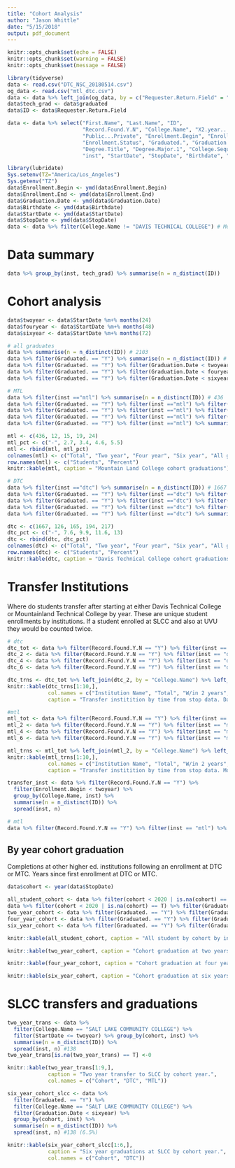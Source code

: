 ```yaml
---
title: "Cohort Analysis"
author: "Jason Whittle"
date: "5/15/2018"
output: pdf_document
---
```


```r
knitr::opts_chunk$set(echo = FALSE)
knitr::opts_chunk$set(warning = FALSE)
knitr::opts_chunk$set(message = FALSE)
```

```r
library(tidyverse)
data <- read.csv("DTC_NSC_20180514.csv")
og_data <- read.csv("mtl_dtc.csv")
data <- data %>% left_join(og_data, by = c("Requester.Return.Field" = "id"))
data$tech_grad <- data$graduated
data$ID <- data$Requester.Return.Field

data <- data %>% select("First.Name", "Last.Name", "ID", 
                        "Record.Found.Y.N", "College.Name", "X2.year...4.year", 
                        "Public...Private", "Enrollment.Begin", "Enrollment.End", 
                        "Enrollment.Status", "Graduated.", "Graduation.Date",
                        "Degree.Title", "Degree.Major.1", "College.Sequence",
                        "inst", "StartDate", "StopDate", "Birthdate", "tech_grad")
```

```r
library(lubridate)
Sys.setenv(TZ="America/Los_Angeles")
Sys.getenv("TZ")
data$Enrollment.Begin <- ymd(data$Enrollment.Begin)
data$Enrollment.End <- ymd(data$Enrollment.End)
data$Graduation.Date <- ymd(data$Graduation.Date)
data$Birthdate <- ymd(data$Birthdate)
data$StartDate <- ymd(data$StartDate)
data$StopDate <- ymd(data$StopDate)
data <- data %>% filter(College.Name != "DAVIS TECHNICAL COLLEGE") # Mountain land is not in the data. 
```

# Data summary

```r
data %>% group_by(inst, tech_grad) %>% summarise(n = n_distinct(ID))

```


# Cohort analysis

```r
data$twoyear <- data$StartDate %m+% months(24)
data$fouryear <- data$StartDate %m+% months(48)
data$sixyear <- data$StartDate %m+% months(72)
```


```r

# all graduates
data %>% summarise(n = n_distinct(ID)) # 2103
data %>% filter(Graduated. == "Y") %>% summarise(n = n_distinct(ID)) # 241 (11.4%)
data %>% filter(Graduated. == "Y") %>% filter(Graduation.Date < twoyear) %>% summarise(n = n_distinct(ID)) #138 (6.5%)
data %>% filter(Graduated. == "Y") %>% filter(Graduation.Date < fouryear) %>% summarise(n = n_distinct(ID)) #180 (8.5%)
data %>% filter(Graduated. == "Y") %>% filter(Graduation.Date < sixyear) %>% summarise(n = n_distinct(ID)) # 213 (10.1)
```



```r
# MTL  
data %>% filter(inst =="mtl") %>% summarise(n = n_distinct(ID)) # 436
data %>% filter(Graduated. == "Y") %>% filter(inst =="mtl") %>% filter(Graduation.Date < twoyear) %>% summarise(n = n_distinct(ID)) # 12 (2.7%)
data %>% filter(Graduated. == "Y") %>% filter(inst =="mtl") %>% filter(Graduation.Date < fouryear) %>% summarise(n = n_distinct(ID)) # 15 (3.4%)
data %>% filter(Graduated. == "Y") %>% filter(inst =="mtl") %>% filter(Graduation.Date < sixyear) %>% summarise(n = n_distinct(ID)) # 19 (4.6%)
data %>% filter(Graduated. == "Y") %>% filter(inst =="mtl") %>% summarise(n = n_distinct(ID)) # 24 (5.5%)
```

```r
mtl <- c(436, 12, 15, 19, 24)
mtl_pct <- c("-", 2.7, 3.4, 4.6, 5.5)
mtl <- rbind(mtl, mtl_pct)
colnames(mtl) <- c("Total", "Two year", "Four year", "Six year", "All grads")
row.names(mtl) <- c("Students", "Percent")
knitr::kable(mtl, caption = "Mountain Land College cohort graduations")
```

```r
# DTC
data %>% filter(inst =="dtc") %>% summarise(n = n_distinct(ID)) # 1667
data %>% filter(Graduated. == "Y") %>% filter(inst =="dtc") %>% filter(Graduation.Date < twoyear) %>% summarise(n = n_distinct(ID)) # 126 (7.6%)
data %>% filter(Graduated. == "Y") %>% filter(inst =="dtc") %>% filter(Graduation.Date < fouryear) %>% summarise(n = n_distinct(ID)) # 165 (9.9%)
data %>% filter(Graduated. == "Y") %>% filter(inst =="dtc") %>% filter(Graduation.Date < sixyear) %>% summarise(n = n_distinct(ID)) # 194 (11.6%)
data %>% filter(Graduated. == "Y") %>% filter(inst =="dtc") %>% summarise(n = n_distinct(ID)) # 217 (13%)
```

```r
dtc <- c(1667, 126, 165, 194, 217)
dtc_pct <- c("-", 7.6, 9.9, 11.6, 13)
dtc <- rbind(dtc, dtc_pct)
colnames(dtc) <- c("Total", "Two year", "Four year", "Six year", "All grads")
row.names(dtc) <- c("Students", "Percent")
knitr::kable(dtc, caption = "Davis Technical College cohort graduations")
```

# Transfer Institutions

Where do students transfer after starting at either Davis Technical College or Mountainland Technical College by year. These are unique student enrollments by institutions. If a student enrolled at SLCC and also at UVU they would be counted twice.

```r
# dtc
dtc_tot <- data %>% filter(Record.Found.Y.N == "Y") %>% filter(inst == "dtc") %>% group_by(College.Name) %>% summarise(n = n_distinct(ID)) %>% arrange(desc(n))
dtc_2 <- data %>% filter(Record.Found.Y.N == "Y") %>% filter(inst == "dtc") %>% filter(Enrollment.Begin < twoyear) %>%  group_by(College.Name) %>% summarise(n = n_distinct(ID)) %>% arrange(desc(n)) 
dtc_4 <- data %>% filter(Record.Found.Y.N == "Y") %>% filter(inst == "dtc") %>% filter(Enrollment.Begin < fouryear) %>%  group_by(College.Name) %>% summarise(n = n_distinct(ID)) %>% arrange(desc(n))
dtc_6 <- data %>% filter(Record.Found.Y.N == "Y") %>% filter(inst == "dtc") %>% filter(Enrollment.Begin < sixyear) %>%  group_by(College.Name) %>% summarise(n = n_distinct(ID)) %>% arrange(desc(n))

dtc_trns <- dtc_tot %>% left_join(dtc_2, by = "College.Name") %>% left_join(dtc_4, by = "College.Name") %>% left_join(dtc_6, by = "College.Name")
knitr::kable(dtc_trns[1:10,], 
             col.names = c("Institution Name", "Total", "W/in 2 years", "W/in 4 years", "W/in 6 years"),
             caption = "Transfer institition by time from stop data. Davis Tech")
```

```r
#mtl
mtl_tot <- data %>% filter(Record.Found.Y.N == "Y") %>% filter(inst == "mtl") %>% group_by(College.Name) %>% summarise(n = n_distinct(ID)) %>% arrange(desc(n))
mtl_2 <- data %>% filter(Record.Found.Y.N == "Y") %>% filter(inst == "mtl") %>% filter(Enrollment.Begin < twoyear) %>%  group_by(College.Name) %>% summarise(n = n_distinct(ID)) %>% arrange(desc(n))
mtl_4 <- data %>% filter(Record.Found.Y.N == "Y") %>% filter(inst == "mtl") %>% filter(Enrollment.Begin < fouryear) %>%  group_by(College.Name) %>% summarise(n = n_distinct(ID)) %>% arrange(desc(n))
mtl_6 <- data %>% filter(Record.Found.Y.N == "Y") %>% filter(inst == "mtl") %>% filter(Enrollment.Begin < sixyear) %>%  group_by(College.Name) %>% summarise(n = n_distinct(ID)) %>% arrange(desc(n))

mtl_trns <- mtl_tot %>% left_join(mtl_2, by = "College.Name") %>% left_join(mtl_4, by = "College.Name") %>% left_join(mtl_6, by = "College.Name")
knitr::kable(mtl_trns[1:10,], 
             col.names = c("Institution Name", "Total", "W/in 2 years", "W/in 4 years", "W/in 6 years"),
             caption = "Transfer institition by time from stop data. Mountain Land Tech")
```


```r
transfer_inst <- data %>% filter(Record.Found.Y.N == "Y") %>% 
  filter(Enrollment.Begin < twoyear) %>%  
  group_by(College.Name, inst) %>% 
  summarise(n = n_distinct(ID)) %>% 
  spread(inst, n)


```


```r
# mtl
data %>% filter(Record.Found.Y.N == "Y") %>% filter(inst == "mtl") %>% group_by(College.Name) %>% summarise(n = n_distinct(ID)) %>% arrange(desc(n))
```



## By year cohort graduation

Completions at other higher ed. institutions following an enrollment at DTC or MTC. Years since first enrollment at DTC or MTC.

```r
data$cohort <- year(data$StopDate)

all_student_cohort <- data %>% filter(cohort < 2020 | is.na(cohort) == T) %>% group_by(cohort, inst) %>% summarise(n = n_distinct(ID)) %>% spread(inst, n) # 2103 all students records
data %>% filter(cohort < 2020 | is.na(cohort) == T) %>% filter(Graduated. == "Y") %>% group_by(cohort, inst) %>% summarise(n = n_distinct(ID)) %>% spread(inst, n) # 241 (11.4%)
two_year_cohort <- data %>% filter(Graduated. == "Y") %>% filter(Graduation.Date < twoyear) %>% group_by(cohort, inst) %>% summarise(n = n_distinct(ID)) %>% spread(inst, n) #138 (6.5%)
four_year_cohort <- data %>% filter(Graduated. == "Y") %>% filter(Graduation.Date < fouryear) %>% group_by(cohort, inst) %>% summarise(n = n_distinct(ID)) %>% spread(inst, n) #180 (8.5%)
six_year_cohort <- data %>% filter(Graduated. == "Y") %>% filter(Graduation.Date < sixyear) %>% group_by(cohort, inst) %>% summarise(n = n_distinct(ID)) %>% spread(inst, n) # 213 (10.1)
```

```r
knitr::kable(all_student_cohort, caption = "All student by cohort by institution")
```


```r
knitr::kable(two_year_cohort, caption = "Cohort graduation at two years", col.names = c("Cohort", "Davis Tech", "Mtn. Land"))
```

```r
knitr::kable(four_year_cohort, caption = "Cohort graduation at four years", col.names = c("Cohort", "Davis Tech", "Mtn. Land"))
```

```r
knitr::kable(six_year_cohort, caption = "Cohort graduation at six years", col.names = c("Cohort", "Davis Tech", "Mtn. Land"))
```

\newpage

# SLCC transfers and graduations

```r
two_year_trans <- data %>%
  filter(College.Name == "SALT LAKE COMMUNITY COLLEGE") %>%
  filter(StartDate <= twoyear) %>% group_by(cohort, inst) %>%
  summarise(n = n_distinct(ID)) %>%
  spread(inst, n) #138
two_year_trans[is.na(two_year_trans) == T] <-0

knitr::kable(two_year_trans[1:9,], 
             caption = "Two year transfer to SLCC by cohort year.",
             col.names = c("Cohort", "DTC", "MTL"))
```

```r
six_year_cohort_slcc <- data %>% 
  filter(Graduated. == "Y") %>%
  filter(College.Name == "SALT LAKE COMMUNITY COLLEGE") %>% 
  filter(Graduation.Date < sixyear) %>% 
  group_by(cohort, inst) %>%
  summarise(n = n_distinct(ID)) %>%
  spread(inst, n) #138 (6.5%)

knitr::kable(six_year_cohort_slcc[1:6,],
             caption = "Six year graduations at SLCC by cohort year.",
             col.names = c("Cohort", "DTC"))
```


